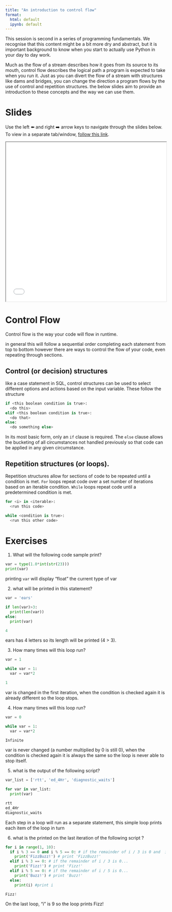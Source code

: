 ```yaml
---
title: "An introduction to control flow"
format:
  html: default
  ipynb: default
---
```


This session is second in a series of programming fundamentals. We recognise that this content might be a bit more dry and abstract, but it is important background to know when you start to actually use Python in your day to day work.

Much as the flow of a stream describes how it goes from its source to its mouth, control flow describes the logical path a program is expected to take when you run it. Just as you can divert the flow of a stream with structures like dams and bridges, you can change the direction a program flows by the use of control and repetition structures. the below slides aim to provide an introduction to these concepts and the way we can use them.

# Slides

Use the left ⬅️ and right ➡️ arrow keys to navigate through the slides below. To view in a separate tab/window, [follow this link](slides.html){target="_blank"}.

<iframe src="slides.html" height="500" width="100%"></iframe>

# Control Flow

Control flow is the way your code will flow in runtime. 

in general this will follow a sequential order completing each statement from top to bottom however there are ways to control the flow of your code, even repeating through sections.

## Control (or decision) structures

like a case statement in SQL, control structures can be used to select different options and actions based on the input variable. These follow the structure 
``` python
if <this boolean condition is true>:
  <do this>
elif <this boolean condition is true>:
  <do that>
else:
  <do something else>
```

In its most basic form, only an `if` clause is required. The `else` clause allows the bucketing of all circumstances not handled previously so that code can be applied in any given circumstance.

## Repetition structures (or loops).

Repetition structures allow for sections of code to be repeated until a condition is met. `For` loops repeat code over a set number of iterations based on an iterable condition. `While` loops repeat code until a predetermined condition is met.

``` python
for <i> in <iterable>:
  <run this code>

while <condition is true>:
  <run this other code>
```

# Exercises

1. What will the following code sample print?
```python
var = type(1.0*int(str(23)))
print(var) 
```

::: {.callout-note title="Solution" collapse="true"}
printing `var` will display "float" the current type of var
:::

2. what will be printed in this statement?
```python
var = 'ears'

if len(var)>3:
  print(len(var))
else:
  print(var)

```

::: {.callout-note title="Solution" collapse="true"}
```python
4
```
ears has 4 letters so its length will be printed (4 > 3).
:::


3. How many times will this loop run?
```python
var = 1

while var = 1:
  var = var*2
```

::: {.callout-note title="Solution" collapse="true"}
```python
1
```
var is changed in the first iteration, when the condition is checked again it is already different so the loop stops.
:::

4. How many times will this loop run?
```python
var = 0

while var = 1:
  var = var*2
```

::: {.callout-note title="Solution" collapse="true"}
```python
Infinite
```
var is never changed (a number multiplied by 0 is still 0), when the condition is checked again it is always the same so the loop is never able to stop itself.
:::


5. what is the output of the following script?
```python
var_list = ['rtt', 'ed_4Hr', 'diagnostic_waits']

for var in var_list:
  print(var)
```

::: {.callout-note title="Solution" collapse="true"}
```python
rtt
ed_4Hr
diagnostic_waits
```
Each step in a loop will run as a separate statement, this simple loop prints each item of the loop in turn
:::


6. what is the printed on the last iteration of the following script ?
```python
for i in range(1, 10):
  if i % 3 == 0 and i % 5 == 0: # if the remainder of i / 3 is 0 and  i / 5 is 0...
    print('FizzBuzz!') # print 'FizzBuzz!'
  elif i % 3 == 0: # if the remainder of i / 3 is 0...
    print('Fizz!') # print 'Fizz!'
  elif i % 5 == 0: # if the remainder of i / 5 is 0...
    print('Buzz!') # print 'Buzz!'
  else:
    print(i) #print i
```

::: {.callout-note title="Solution" collapse="true"}
```python
Fizz!
```
On the last loop, "i" is 9 so the loop prints Fizz!
:::

